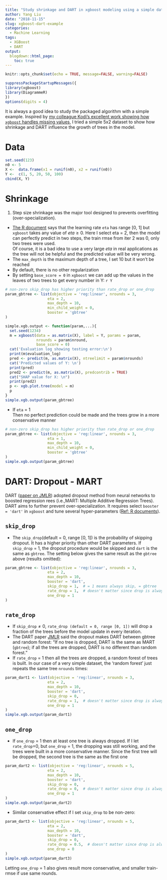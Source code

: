```yaml
---
title: "Study shrinkage and DART in xgboost modeling using a simple dataset"
author: Yang Liu
date: "2018-11-15"
slug: xgboost-dart-example
categories:
  - Machine Learning
tags:
  - XGBoost
  - DART
output:
  blogdown::html_page:
    toc: true
---
```


```r
knitr::opts_chunk$set(echo = TRUE, message=FALSE, warning=FALSE)
```

```r
suppressPackageStartupMessages({
library(xgboost)
library(DiagrammeR)
})
options(digits = 4)
```

It is always a good idea to study the packaged algorithm with a simple example. Inspired by [my colleague Kodi's excellent work showing how `xgboost` handles missing values](http://arfer.net/w/xgboost-sparsity), I tried a simple 5x2 dataset to show how shrinkage and DART influence the growth of trees in the model.

# Data
```r
set.seed(123)
n0 <- 5
X <-  data.frame(x1 = runif(n0), x2 = runif(n0))
Y <-  c(1, 5, 20, 50, 100)
cbind(X, Y)
```

# Shrinkage
1. Step size shrinkage was the major tool designed to prevents overfitting (over-specialization).   
* [The R document](https://xgboost.readthedocs.io/en/latest/parameter.html) says that the learning rate `eta` has range [0, 1] but `xgboost` takes any value of $eta\ge0$. Here I select eta = 2, then the model can perfectly predict in two steps, the train rmse from iter 2 was 0, only two trees were used.   
Of course, it is a bad idea to use a very large _eta_ in real applications as the tree will not be helpful and the predicted value will be very wrong.   
* The `max_depth` is the maximum depth of a tree, I set 10 but it won't be reached    
* By default, there is no other regularization
* By setting `base_score = 0` in `xgboost` we can add up the values in the leaves of two trees to get every number in Y: `r Y`
```r
# non-zero skip_drop has higher priority than rate_drop or one_drop
param_gbtree <- list(objective = 'reg:linear', nrounds = 3, 
                   eta = 2,
                   max_depth = 10,
                   min_child_weight = 0,
                   booster = 'gbtree'
)

simple.xgb.output <- function(param,...){
  set.seed(1234)
  m = xgboost(data = as.matrix(X), label = Y, params = param,
              nrounds = param$nround, 
              base_score = 0)
  cat('Evaluation log showing testing error:\n')
  print(m$evaluation_log)
  pred <- predict(m, as.matrix(X), ntreelimit = param$nrounds)
  cat('Predicted values of Y: \n')
  print(pred)
  pred2 <- predict(m, as.matrix(X), predcontrib = TRUE)
  cat("SHAP value for X: \n")
  print(pred2)
  p <- xgb.plot.tree(model = m)
  p
}
simple.xgb.output(param_gbtree)
```
   
* If `eta` = 1  
Then no perfect prediction could be made and the trees grow in a more conservative manner  
```r
# non-zero skip_drop has higher priority than rate_drop or one_drop
param_gbtree <- list(objective = 'reg:linear', nrounds = 3, 
                   eta = 1,
                   max_depth = 10,
                   min_child_weight = 0,
                   booster = 'gbtree'
)
simple.xgb.output(param_gbtree)
```

# DART: Dropout - MART
DART ([paper on JMLR](http://proceedings.mlr.press/v38/korlakaivinayak15.pdf)) adopted dropout method from neural networks to boosted regression rees (i.e.,MART: Multiple Additive Regression Trees). DART aims to further prevent over-specialization. It requires select `booster = 'dart'` in `xgboost` and tune several hyper-parameters ([Ref: R documents](https://xgboost.readthedocs.io/en/latest/parameter.html#additional-parameters-for-dart-booster-booster-dart)).  
  
## `skip_drop`  
* The `skip_drop`(default = 0, range [0, 1]) is the probability of skipping dropout. It has a higher priority than other DART parameters. If `skip_drop` = 1, the dropout procedure would be skipped and `dart` is the same as `gbtree`. The setting below gives the same result as the `gbtree` above (results omitted):
```r
param_gbtree <- list(objective = 'reg:linear', nrounds = 3, 
                   eta = 2,
                   max_depth = 10,
                   booster = 'dart',
                   skip_drop = 1,  # = 1 means always skip, = gbtree
                   rate_drop = 1,  # doesn't matter since drop is always skipped
                   one_drop = 1
)
```
  
## `rate_drop`  
* If `skip_drop`$\ne0$, `rate_drop (default = 0, range [0, 1])` will drop a fraction of the trees before the model update in every iteration. 
* The DART paper [JMLR](http://proceedings.mlr.press/v38/korlakaivinayak15.pdf) said the dropout makes DART between gbtree and random forest: "If no tree is dropped, DART is the same as MART (`gbtree`); if all the trees are dropped, DART is no different than random forest."
* If `rate_drop` = 1 then all the trees are dropped, a random forest of trees is built. In our case of a very simple dataset, the 'random forest' just repeats the same tree `nrounds` times:   
```r
param_dart1 <- list(objective = 'reg:linear', nrounds = 3, 
                   eta = 2,
                   max_depth = 10,
                   booster = 'dart',
                   skip_drop = 0,  
                   rate_drop = 1,  # doesn't matter since drop is always skipped
                   one_drop = 1
)
simple.xgb.output(param_dart1)
```
  
## `one_drop`  
* If `one_drop` = 1 then at least one tree is always dropped. If I let `rate_drop`=0, but `one_drop` = 1, the dropping was still working, and the trees were built in a more conservative manner. Since the first tree will be dropped, the second tree is the same as the first one  
```r
param_dart2 <- list(objective = 'reg:linear', nrounds = 5, 
                   eta = 2,
                   max_depth = 10,
                   booster = 'dart',
                   skip_drop = 0,  
                   rate_drop = 0,  # doesn't matter since drop is always skipped
                   one_drop = 1
)
simple.xgb.output(param_dart2)
```

* Similar conservative effect if I set `skip_drop` to be non-zero:  
```r
param_dart3 <- list(objective = 'reg:linear', nrounds = 5, 
                   eta = 2,
                   max_depth = 10,
                   booster = 'dart',
                   skip_drop = 0,  
                   rate_drop = 0.5,  # doesn't matter since drop is always skipped
                   one_drop = 0
)
simple.xgb.output(param_dart3)
```

Letting `one_drop` = 1 also gives result more conservative, and smaller train-rmse if use same rounds. 